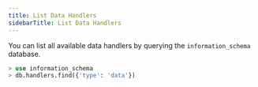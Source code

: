 ```yaml
---
title: List Data Handlers
sidebarTitle: List Data Handlers
---
```


You can list all available data handlers by querying the `information_schema` database.

```sql
> use information_schema
> db.handlers.find({'type': 'data'})
```
